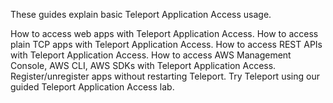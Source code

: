These guides explain basic Teleport Application Access usage.

<TileSet>
  <Tile icon="window" title="Web App Access" href="./guides/connecting-apps.mdx">
    How to access web apps with Teleport Application Access.
  </Tile>
  <Tile icon="window" title="TCP App Access (Preview)" href="./guides/tcp.mdx">
    How to access plain TCP apps with Teleport Application Access.
  </Tile>
  <Tile icon="window" title="API Access" href="./guides/api-access.mdx">
    How to access REST APIs with Teleport Application Access.
  </Tile>
  <Tile icon="cloud" title="AWS Console & API Access" href="./guides/aws-console.mdx">
    How to access AWS Management Console, AWS CLI, AWS SDKs with Teleport Application Access.
  </Tile>
  <Tile icon="wrench" title="Dynamic Registration" href="./guides/dynamic-registration.mdx">
    Register/unregister apps without restarting Teleport.
  </Tile>
  <Tile icon="window" title="Interactive Lab" href="https://play.instruqt.com/teleport/invite/rgvuva4gzkon">
    Try Teleport using our guided Teleport Application Access lab.
  </Tile>
</TileSet>

